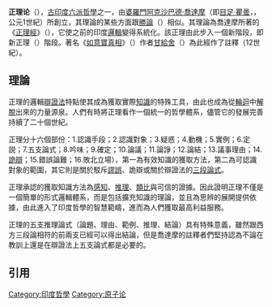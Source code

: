 {{Unreferenced |time=2009-04-17T14:46:37+00:00 }}
{{印度教}}
'''正理论'''（{{lang-sa|{{IAST|Nyāya}}|lit=法、規則}}），[[古印度六派哲學|古印度六派哲學]]之一，由[[婆羅門|婆羅門]][[阿克沙巴德·喬達摩|阿克沙巴德·喬達摩]]（即[[目足·瞿曇|目足·瞿曇]]，{{IAST|Akṣapāda Gautama}}，公元1世紀）所創立，其理論的某些方面跟[[勝論|勝論]]（{{IAST|Vaiśeṣika}}）相似。其理論為喬達摩所著的《[[正理經|正理經]]》（{{IAST|Nyāya-sūtra}}），它使之前的印度[[邏輯|邏輯]]變得系統化。該正理由此步入一個新階段，即新正理（{{IAST|navya-nyāya}}）階段。著名《[[如意寶真相|如意寶真相]]》（{{IAST|Tattva–cintāmaṇi}}）作者[[甘給舍|甘給舍]]（{{IAST|Gaṅgeśa}}）為此經作了註釋（12世紀）。

==理論==
正理的邏輯[[辯證法|辯證法]]特點使其成為獲取實際[[知識|知識]]的特殊工具，由此也成為從[[輪迴|輪迴]]中[[解脫|解脫]]出來的力量源泉。人們有時將正理看作一個統一的哲學體系，儘管它的發展完善持續了二十個世紀。

正理分十六個部份：1.認識手段；2.認識對象；3.疑惑；4.動機；5.實例；6.定説；7.五支論式；8.吟味；9.確定；10.論議；11.論諍；12.論結；13.議事理由；14.[[詭辯|詭辯]]；15.錯誤論難；16.敗北立場），第一為有效知識的獲取方法，第二為可認識對象的範圍，其它則是關於駁斥[[謬誤|謬誤]]、詭辯或關於辯證法的[[三段論式|三段論式]]。

正理承認的獲取知識方法為[[感知|感知]]、[[推理|推理]]、[[類比|類比]]與可信的證據。因此證明正理不僅是一個簡單的形式邏輯體系，而是包括擴充知識的理論，並且為思辨的展開提供依據，由此進入了印度哲學的智慧範疇，進而為人們獲取最高利益服務。

正理的五支推理論式（論題、理由、範例、推理、結論）具有特殊意義，雖然跟西方三段論相符的前兩支已經可以得出結論，但是喬達摩的註釋者們堅持認為不論在教訓上還是在辯證法上五支論式都是必要的。

==引用==
{{reflist}}

{{哲学}}
{{印度神話}}
[[Category:印度哲學|Category:印度哲學]]
[[Category:原子论|Category:原子论]]